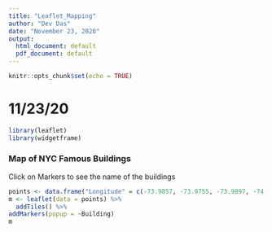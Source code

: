 ```yaml
---
title: "Leaflet_Mapping"
author: "Dev Das"
date: "November 23, 2020"
output:
  html_document: default
  pdf_document: default
---
```


```r
knitr::opts_chunk$set(echo = TRUE)
```

# 11/23/20


```r
library(leaflet)
library(widgetframe)
```

### Map of NYC Famous Buildings
Click on Markers to see the name of the buildings
```r

points <- data.frame("Longitude" = c(-73.9857, -73.9755, -73.9897, -74.0134), "Latitude" = c(40.7484, 40.7516, 40.7411, 40.7127), "Building" = c("Empire State Building", "Chrysler Building", "Flat Iron Building", "World Trade Center"))
m <- leaflet(data = points) %>%
  addTiles() %>%
addMarkers(popup = ~Building)
m
```

